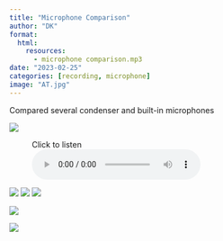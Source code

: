 ```yaml
---
title: "Microphone Comparison"
author: "DK"
format:
  html:
    resources:
      - microphone comparison.mp3
date: "2023-02-25"
categories: [recording, microphone]
image: "AT.jpg"
---
```


Compared several condenser and built-in microphones

![](mic_test.jpg)

<figure>

<figcaption>Click to listen</figcaption>

<audio controls src="microphone comparison.mp3">

Your browser does not support the <code>audio</code> element.

</audio>

</figure>

![](20230226_154003.jpg)
![](20230226_154022.jpg)
![](20230226_154028.jpg)

![](s-l400.jpg)

![](s-l400 (1).jpg)
